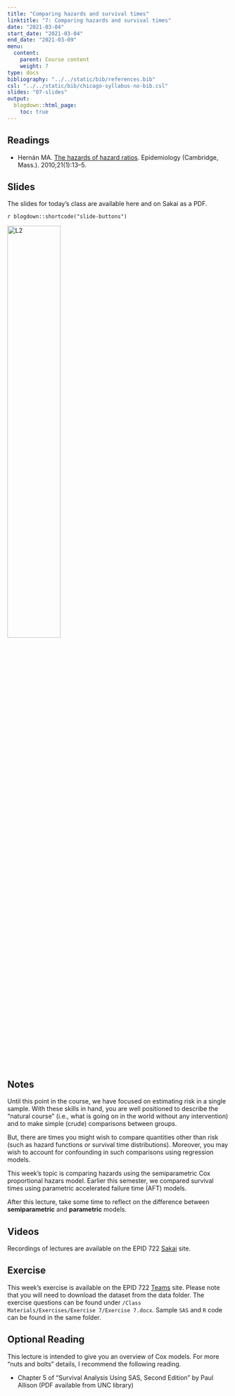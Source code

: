```yaml
---
title: "Comparing hazards and survival times"
linktitle: "7: Comparing hazards and survival times"
date: "2021-03-04"
start_date: "2021-03-04"
end_date: "2021-03-09"
menu:
  content:
    parent: Course content
    weight: 7
type: docs
bibliography: "../../static/bib/references.bib"
csl: "../../static/bib/chicago-syllabus-no-bib.csl"
slides: "07-slides"
output:
  blogdown::html_page:
    toc: true
---
```



## Readings

- <i class="fas fa-file-pdf"></i> Hernán MA. [The hazards of hazard ratios](https://journals.lww.com/epidem/Fulltext/2010/01000/The_Hazards_of_Hazard_Ratios.4.aspx). Epidemiology (Cambridge, Mass.). 2010;21(1):13–5.


## Slides

The slides for today's class are available here and on Sakai as a PDF.

`r blogdown::shortcode("slide-buttons")`

[![L2](/slides/07-slides.png){width=49%}](/slides/07-slides.pdf)


## Notes

Until this point in the course, we have focused on estimating risk in a single sample. With these skills in hand, you are well positioned to describe the "natural course" (i.e., what is going on in the world without any intervention) and to make simple (crude) comparisons between groups. 

But, there are times you might wish to compare quantities other than risk (such as hazard functions or survival time distributions). Moreover, you may wish to account for confounding in such comparisons using regression models. 

This week's topic is comparing hazards using the semiparametric Cox proportional hazars model. Earlier this semester, we compared survival times using parametric accelerated failure time (AFT) models. 

After this lecture, take some time to reflect on the difference between **semiparametric** and **parametric** models.  

## Videos

Recordings of lectures are available on the EPID 722 [Sakai](https://www.sakai.unc.edu) site.


## Exercise

This week's exercise is available on the EPID 722 [Teams](https://teams.microsoft.com) site. Please note that you will need to download the dataset from the data folder. The exercise questions can be found under `/Class Materials/Exercises/Exercise 7/Exercise 7.docx`. Sample `SAS` and `R` code can be found in the same folder.

## Optional Reading

This lecture is intended to give you an overview of Cox models. For more "nuts and bolts" details, I recommend the following reading.

<!-- - <i class="fas fa-file-pdf"></i> Chapter 4 of "Survival Analysis Using SAS, Second Edition" by Paul Allison (PDF available from UNC library) -->
- <i class="fas fa-file-pdf"></i> Chapter 5 of "Survival Analysis Using SAS, Second Edition" by Paul Allison (PDF available from UNC library)